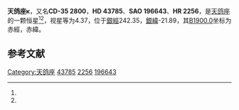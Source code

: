 {{Starbox begin
| name = 天鸽座κ
}}
{{Starbox observe
| epoch = [[J2000.0|J2000.0]]
| constell = [[天鸽座|天鸽座]]<ref name=SIMBAD>{{cite web
 | url=http://simbad.u-strasbg.fr/simbad/sim-id?Ident=HR+2256
 | title =Pulsating variable Star
 | publisher=Centre de Données astronomiques de Strasbourg
 | work=SIMBAD
 | accessdate=2012-07-13}}</ref><ref name=DATA>{{cite web
 | url=http://vizier.u-strasbg.fr/viz-bin/VizieR-5?-out.add=.&-source=5050&-corr=PK=HR&-out.max=9999&HR=2256
 | title =VizieR Detailed Page
 | accessdate=2012-07-13}}</ref>
| 星官 = 
| ra = {{RA|6|16|33.1}}<ref name=SIMBAD /><ref name=DATA />
| dec = {{DEC|-35|8|26}}<ref name=SIMBAD /><ref name=DATA />
| appmag_v = 4.37<ref name=SIMBAD /><ref name=DATA />
}}
{{Starbox character
| class = K0.5IIIa<ref name=SIMBAD /><ref name=DATA />
| b-v = 1<ref name=SIMBAD /><ref name=DATA />
| u-b = 0.83<ref name=SIMBAD /><ref name=DATA />
| r-i = 0.51<ref name=SIMBAD /><ref name=DATA />
| variable = 
}}
{{Starbox astrometry
| radial_v = 0.83
| prop_mo_ra = 24
| parallax = 0.025
| p_error = 
}}
{{Starbox catalog
| names =CD-35 2800，[[SAO星表|SAO]] 196643，[[HD星表|HD]] 43785，[[HR星表|HR]] 2256}}
{{Starbox reference |Simbad=HR+2256}}
{{Starbox end}}

'''天鸽座κ'''，又名'''CD-35 2800'''，'''HD 43785'''、'''SAO 196643'''、'''HR 2256'''，是[[天鸽座|天鸽座]]的一颗恒星<ref name=SIMBAD /><ref name=DATA />，视星等为4.37，位于[[銀道座標系|銀經]]242.35，[[銀道座標系|銀緯]]-21.89，其[[B1900.0|B1900.0]]坐标为赤經{{RA|6|12|59.6}}，赤緯{{DEC|-35|-21.89|26}}。

== 参考文献 ==
{{reflist}}

{{star-stub}}

{{天鸽座恒星}}
[[Category:天鸽座|Category:天鸽座]]
[[Category:HD和HDE天體|43785]]
[[Category:HR天體|2256]]
[[Category:SAO天體|196643]]